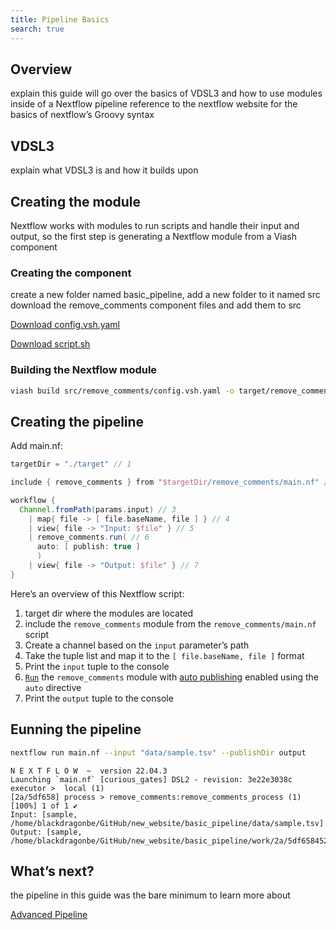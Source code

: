 ```yaml
---
title: Pipeline Basics
search: true
---
```


## Overview

explain this guide will go over the basics of VDSL3 and how to use modules inside of a Nextflow pipeline
reference to the nextflow website for the basics of nextflow's Groovy syntax

## VDSL3

explain what VDSL3 is and how it builds upon


## Creating the module

Nextflow works with modules to run scripts and handle their input and output, so the first step is generating a Nextflow module from a Viash component

### Creating the component

create a new folder named basic_pipeline, add a new folder to it named src
download the remove_comments component files and add them to src

<a href="/download/remove_comments/bash/config.vsh.yaml" id="btn-download" class="btn btn-info btn-md" role="button" download>Download config.vsh.yaml</a>    

<a href="/download/remove_comments/bash/script.sh" id="btn-download" class="btn btn-info btn-md" role="button" download>Download script.sh</a>  

### Building the Nextflow module

```bash
viash build src/remove_comments/config.vsh.yaml -o target/remove_comments
```

## Creating the pipeline

Add main.nf:

```groovy
targetDir = "./target" // 1

include { remove_comments } from "$targetDir/remove_comments/main.nf" // 2

workflow {
  Channel.fromPath(params.input) // 3
    | map{ file -> [ file.baseName, file ] } // 4
    | view{ file -> "Input: $file" } // 5
    | remove_comments.run( // 6
      auto: [ publish: true ]
      )
    | view{ file -> "Output: $file" } // 7
}
```

Here's an overview of this Nextflow script:

1. target dir where the modules are located
2. include the `remove_comments` module from the `remove_comments/main.nf` script
3. Create a channel based on the `input` parameter's path
4. Take the tuple list and map it to the `[ file.baseName, file ]` format
5. Print the `input` tuple to the console
6. [`Run`](#) the `remove_comments` module with [auto publishing](#) enabled using the `auto` directive
7. Print the `output` tuple to the console


## Eunning the pipeline

```bash
nextflow run main.nf --input "data/sample.tsv" --publishDir output
```

```
N E X T F L O W  ~  version 22.04.3
Launching `main.nf` [curious_gates] DSL2 - revision: 3e22e3038c
executor >  local (1)
[2a/5df658] process > remove_comments:remove_comments_process (1) [100%] 1 of 1 ✔
Input: [sample, /home/blackdragonbe/GitHub/new_website/basic_pipeline/data/sample.tsv]
Output: [sample, /home/blackdragonbe/GitHub/new_website/basic_pipeline/work/2a/5df6584524e26995953a4eaec97136/sample.remove_comments.output.tsv]
```

## What's next?

the pipeline in this guide was the bare minimum
to learn more about 

[Advanced Pipeline](/documentation/guide/data-workflow/nextflow-pipeline/pipeline-advanced.html)